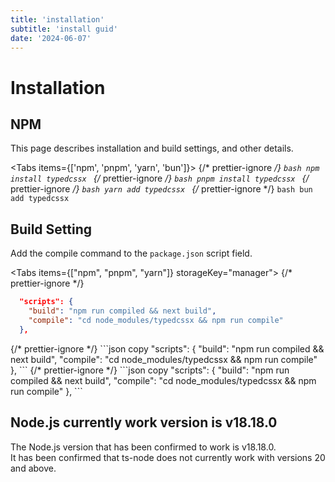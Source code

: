 ```yaml
---
title: 'installation'
subtitle: 'install guid'
date: '2024-06-07'
---
```



# Installation

## NPM

This page describes installation and build settings, and other details.

<Tabs items={['npm', 'pnpm', 'yarn', 'bun']}>
  {/* prettier-ignore */}
  <Tab>
    ```bash
    npm install typedcssx
    ```
  </Tab>
  {/* prettier-ignore */}
  <Tab>
    ```bash
    pnpm install typedcssx
    ```
  </Tab>
  {/* prettier-ignore */}
  <Tab>
    ```bash
    yarn add typedcssx
    ```
  </Tab>
  {/* prettier-ignore */}
  <Tab>
    ```bash
    bun add typedcssx
    ```
  </Tab>
</Tabs>

## Build Setting

Add the compile command to the `package.json` script field.

<Tabs items={["npm", "pnpm", "yarn"]} storageKey="manager">
  {/* prettier-ignore */}
  <Tab>
  ```json copy
    "scripts": {
      "build": "npm run compiled && next build",
      "compile": "cd node_modules/typedcssx && npm run compile"
    },
  ```
  </Tab>
  {/* prettier-ignore */}
  <Tab>
  ```json copy
    "scripts": {
      "build": "npm run compiled && next build",
      "compile": "cd node_modules/typedcssx && npm run compile"
    },
  ```
  </Tab>
  {/* prettier-ignore */}
  <Tab>
  ```json copy
    "scripts": {
      "build": "npm run compiled && next build",
      "compile": "cd node_modules/typedcssx && npm run compile"
    },
  ```
  </Tab>
</Tabs>

## Node.js currently work version is v18.18.0

The Node.js version that has been confirmed to work is v18.18.0.  
It has been confirmed that ts-node does not currently work with versions 20 and above.
